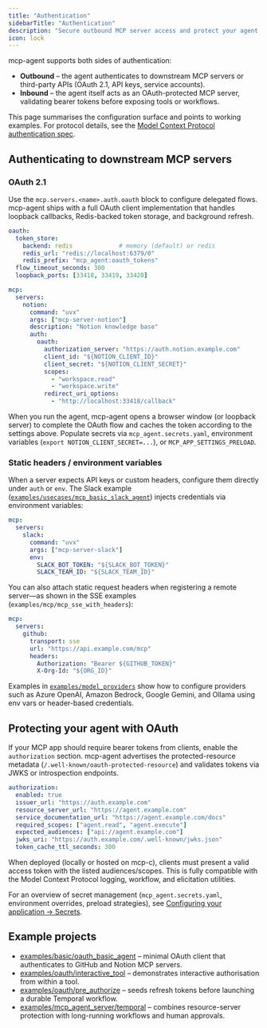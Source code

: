 ```yaml
---
title: "Authentication"
sidebarTitle: "Authentication"
description: "Secure outbound MCP server access and protect your agent endpoints"
icon: lock
---
```


mcp-agent supports both sides of authentication:

- **Outbound** – the agent authenticates to downstream MCP servers or third-party APIs (OAuth 2.1, API keys, service accounts).
- **Inbound** – the agent itself acts as an OAuth-protected MCP server, validating bearer tokens before exposing tools or workflows.

This page summarises the configuration surface and points to working examples. For protocol details, see the [Model Context Protocol authentication spec](https://modelcontextprotocol.io/specification/2025-06-18/server/authentication).

## Authenticating to downstream MCP servers

### OAuth 2.1

Use the `mcp.servers.<name>.auth.oauth` block to configure delegated flows. mcp-agent ships with a full OAuth client implementation that handles loopback callbacks, Redis-backed token storage, and background refresh.

```yaml
oauth:
  token_store:
    backend: redis             # memory (default) or redis
    redis_url: "redis://localhost:6379/0"
    redis_prefix: "mcp_agent:oauth_tokens"
  flow_timeout_seconds: 300
  loopback_ports: [33418, 33419, 33420]

mcp:
  servers:
    notion:
      command: "uvx"
      args: ["mcp-server-notion"]
      description: "Notion knowledge base"
      auth:
        oauth:
          authorization_server: "https://auth.notion.example.com"
          client_id: "${NOTION_CLIENT_ID}"
          client_secret: "${NOTION_CLIENT_SECRET}"
          scopes:
            - "workspace.read"
            - "workspace.write"
          redirect_uri_options:
            - "http://localhost:33418/callback"
```

When you run the agent, mcp-agent opens a browser window (or loopback server) to complete the OAuth flow and caches the token according to the settings above. Populate secrets via `mcp_agent.secrets.yaml`, environment variables (`export NOTION_CLIENT_SECRET=...`), or `MCP_APP_SETTINGS_PRELOAD`.

### Static headers / environment variables

When a server expects API keys or custom headers, configure them directly under `auth` or `env`. The Slack example ([`examples/usecases/mcp_basic_slack_agent`](https://github.com/lastmile-ai/mcp-agent/tree/main/examples/usecases/mcp_basic_slack_agent)) injects credentials via environment variables:

```yaml
mcp:
  servers:
    slack:
      command: "uvx"
      args: ["mcp-server-slack"]
      env:
        SLACK_BOT_TOKEN: "${SLACK_BOT_TOKEN}"
        SLACK_TEAM_ID: "${SLACK_TEAM_ID}"
```

You can also attach static request headers when registering a remote server—as shown in the SSE examples (`examples/mcp/mcp_sse_with_headers`):

```yaml
mcp:
  servers:
    github:
      transport: sse
      url: "https://api.example.com/mcp"
      headers:
        Authorization: "Bearer ${GITHUB_TOKEN}"
        X-Org-Id: "${ORG_ID}"
```

Examples in [`examples/model_providers`](https://github.com/lastmile-ai/mcp-agent/tree/main/examples/model_providers) show how to configure providers such as Azure OpenAI, Amazon Bedrock, Google Gemini, and Ollama using env vars or header-based credentials.

## Protecting your agent with OAuth

If your MCP app should require bearer tokens from clients, enable the `authorization` section. mcp-agent advertises the protected-resource metadata (`/.well-known/oauth-protected-resource`) and validates tokens via JWKS or introspection endpoints.

```yaml
authorization:
  enabled: true
  issuer_url: "https://auth.example.com"
  resource_server_url: "https://agent.example.com"
  service_documentation_url: "https://agent.example.com/docs"
  required_scopes: ["agent.read", "agent.execute"]
  expected_audiences: ["api://agent.example.com"]
  jwks_uri: "https://auth.example.com/.well-known/jwks.json"
  token_cache_ttl_seconds: 300
```

When deployed (locally or hosted on mcp-c), clients must present a valid access token with the listed audiences/scopes. This is fully compatible with the Model Context Protocol logging, workflow, and elicitation utilities.

For an overview of secret management (`mcp_agent.secrets.yaml`, environment overrides, preload strategies), see [Configuring your application → Secrets](/mcp-agent-sdk/core-components/configuring-your-application#secrets).

## Example projects

- [examples/basic/oauth_basic_agent](https://github.com/lastmile-ai/mcp-agent/tree/main/examples/basic/oauth_basic_agent) – minimal OAuth client that authenticates to GitHub and Notion MCP servers.
- [examples/oauth/interactive_tool](https://github.com/lastmile-ai/mcp-agent/tree/main/examples/oauth/interactive_tool) – demonstrates interactive authorisation from within a tool.
- [examples/oauth/pre_authorize](https://github.com/lastmile-ai/mcp-agent/tree/main/examples/oauth/pre_authorize) – seeds refresh tokens before launching a durable Temporal workflow.
- [examples/mcp_agent_server/temporal](https://github.com/lastmile-ai/mcp-agent/tree/main/examples/mcp_agent_server/temporal) – combines resource-server protection with long-running workflows and human approvals.
